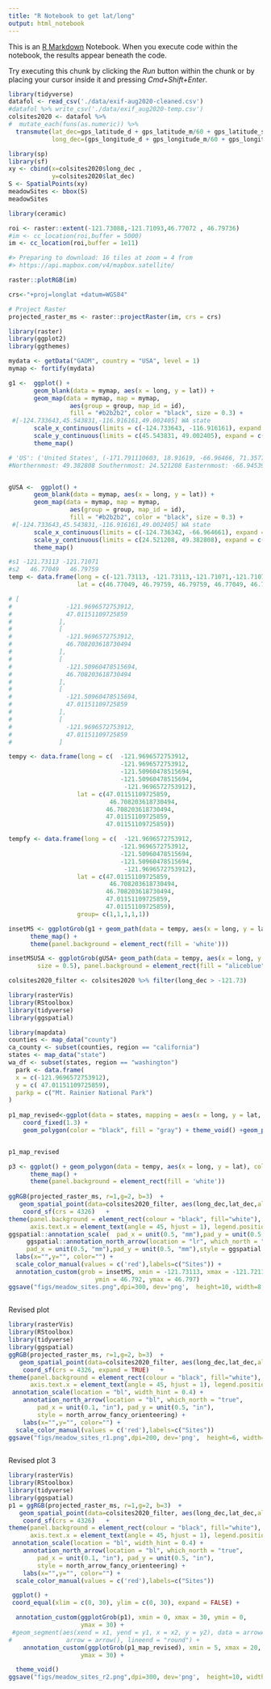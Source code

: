 ```yaml
---
title: "R Notebook to get lat/long"
output: html_notebook
---
```


This is an [R Markdown](http://rmarkdown.rstudio.com) Notebook. When you execute code within the notebook, the results appear beneath the code. 

Try executing this chunk by clicking the *Run* button within the chunk or by placing your cursor inside it and pressing *Cmd+Shift+Enter*. 

```r
library(tidyverse)
datafol <- read_csv('./data/exif-aug2020-cleaned.csv')
#datafol %>% write_csv('./data/exif_aug2020-temp.csv')
colsites2020 <- datafol %>% 
#  mutate_each(funs(as.numeric)) %>%
  transmute(lat_dec=gps_latitude_d + gps_latitude_m/60 + gps_latitude_s/60^2,
            long_dec=(gps_longitude_d + gps_longitude_m/60 + gps_longitude_s/60^2) * -1) %>% as.data.frame()
```

```r
library(sp)
library(sf)
xy <- cbind(x=colsites2020$long_dec , 
            y=colsites2020$lat_dec)
S <- SpatialPoints(xy)
meadowSites <- bbox(S)
meadowSites
```

```r
library(ceramic)

roi <- raster::extent(-121.73088,-121.71093,46.77072 , 46.79736)
#im <- cc_location(roi,buffer = 5000)
im <- cc_location(roi,buffer = 1e11)

#> Preparing to download: 16 tiles at zoom = 4 from 
#> https://api.mapbox.com/v4/mapbox.satellite/

raster::plotRGB(im)

crs<-"+proj=longlat +datum=WGS84"

# Project Raster
projected_raster_ms <- raster::projectRaster(im, crs = crs)

```

```r
library(raster)
library(ggplot2)
library(ggthemes)

mydata <- getData("GADM", country = "USA", level = 1)
mymap <- fortify(mydata)

g1 <-  ggplot() +
       geom_blank(data = mymap, aes(x = long, y = lat)) +
       geom_map(data = mymap, map = mymap,
                 aes(group = group, map_id = id),
                 fill = "#b2b2b2", color = "black", size = 0.3) +
 #[-124.733643,45.543831,-116.916161,49.002405] WA state
       scale_x_continuous(limits = c(-124.733643, -116.916161), expand = c(0, 0)) +
       scale_y_continuous(limits = c(45.543831, 49.002405), expand = c(0, 0)) +
       theme_map()

# 'US': ('United States', (-171.791110603, 18.91619, -66.96466, 71.3577635769)),
#Northernmost: 49.382808 Southernmost: 24.521208 Easternmost: -66.945392 Westernmost: -124.736342


gUSA <-  ggplot() +
       geom_blank(data = mymap, aes(x = long, y = lat)) +
       geom_map(data = mymap, map = mymap,
                 aes(group = group, map_id = id),
                 fill = "#b2b2b2", color = "black", size = 0.3) +
 #[-124.733643,45.543831,-116.916161,49.002405] WA state
       scale_x_continuous(limits = c(-124.736342, -66.964661), expand = c(0, 0)) +
       scale_y_continuous(limits = c(24.521208, 49.382808), expand = c(0, 0)) +
       theme_map()

#s1 -121.73113 -121.71071
#s2   46.77049   46.79759
temp <- data.frame(long = c(-121.73113, -121.73113,-121.71071,-121.71071, -121.73113),
                   lat = c(46.77049, 46.79759, 46.79759, 46.77049, 46.77049))

# [
#               -121.9696572753912,
#               47.01151109725859
#             ],
#             [
#               -121.9696572753912,
#               46.708203618730494
#             ],
#             [
#               -121.50960478515694,
#               46.708203618730494
#             ],
#             [
#               -121.50960478515694,
#               47.01151109725859
#             ],
#             [
#               -121.9696572753912,
#               47.01151109725859
#             ]

tempy <- data.frame(long = c(  -121.9696572753912, 
                               -121.9696572753912,
                               -121.50960478515694,
                               -121.50960478515694,
                                -121.9696572753912),
                   lat = c(47.01151109725859,
                            46.708203618730494, 
                           46.708203618730494,
                           47.01151109725859,
                           47.01151109725859))

tempfy <- data.frame(long = c(  -121.9696572753912, 
                               -121.9696572753912,
                               -121.50960478515694,
                               -121.50960478515694,
                                -121.9696572753912),
                   lat = c(47.01151109725859,
                            46.708203618730494, 
                           46.708203618730494,
                           47.01151109725859,
                           47.01151109725859),
                   group= c(1,1,1,1,1))

insetMS <- ggplotGrob(g1 + geom_path(data = tempy, aes(x = long, y = lat), color="blue", size = 2) +  coord_map("polyconic") +
      theme_map() +
      theme(panel.background = element_rect(fill = 'white')))

insetMSUSA <- ggplotGrob(gUSA+ geom_path(data = tempy, aes(x = long, y = lat), color="blue", size = 2) + theme(panel.grid.major = element_line(color = gray(0.5), linetype = "dashed", 
        size = 0.5), panel.background = element_rect(fill = "aliceblue")))

```


```r

colsites2020_filter <- colsites2020 %>% filter(long_dec > -121.73)
```

```r
library(rasterVis)
library(RStoolbox)
library(tidyverse)
library(ggspatial)

library(mapdata)
counties <- map_data("county")
ca_county <- subset(counties, region == "california")
states <- map_data("state")
wa_df <- subset(states, region == "washington")
  park <- data.frame(
  x = c(-121.9696572753912), 
  y = c( 47.01151109725859), 
  parkp = c("Mt. Rainier National Park")
)
  
p1_map_revised<-ggplot(data = states, mapping = aes(x = long, y = lat, group = group)) + 
    coord_fixed(1.3) + 
    geom_polygon(color = "black", fill = "gray") + theme_void() +geom_polygon(data = wa_df, fill = NA, color = "green")  + geom_polygon(data = tempfy, aes(x = long, y = lat), color="blue", size = 2) 


p1_map_revised 

p3 <- ggplot() + geom_polygon(data = tempy, aes(x = long, y = lat), color="blue", size = 2) + coord_map("polyconic") +
      theme_map() +
      theme(panel.background = element_rect(fill = 'white'))
  
ggRGB(projected_raster_ms, r=1,g=2, b=3)  +  
   geom_spatial_point(data=colsites2020_filter, aes(long_dec,lat_dec,alpha=0.5,color='red')) +
    coord_sf(crs = 4326)   +
theme(panel.background = element_rect(colour = "black", fill="white"),
      axis.text.x = element_text(angle = 45, hjust = 1), legend.position = "none") +
ggspatial::annotation_scale(  pad_x = unit(0.5, "mm"),pad_y = unit(0.5, "mm"),location = "bl", width_hint = 0.5)+
     ggspatial::annotation_north_arrow(location = "lr", which_north = "true", 
     pad_x = unit(0.5, "mm"),pad_y = unit(0.5, "mm"),style = ggspatial::north_arrow_fancy_orienteering) +
  labs(x="",y="", color="") +
  scale_color_manual(values = c('red'),labels=c("Sites")) +
  annotation_custom(grob = insetMS, xmin = -121.73113, xmax = -121.7211,
                        ymin = 46.792, ymax = 46.797)
ggsave("figs/meadow_sites.png",dpi=300, dev='png',  height=10, width=8,units="in")
        
```


Revised plot

```r
library(rasterVis)
library(RStoolbox)
library(tidyverse)
library(ggspatial)
ggRGB(projected_raster_ms, r=1,g=2, b=3)  +  
   geom_spatial_point(data=colsites2020_filter, aes(long_dec,lat_dec,alpha=0.5,color='red')) +
    coord_sf(crs = 4326, expand = TRUE)   +
theme(panel.background = element_rect(colour = "black", fill="white"),
      axis.text.x = element_text(angle = 45, hjust = 1), legend.position = "none") +
 annotation_scale(location = "bl", width_hint = 0.4) +
    annotation_north_arrow(location = "bl", which_north = "true", 
        pad_x = unit(0.1, "in"), pad_y = unit(0.5, "in"),
        style = north_arrow_fancy_orienteering) +
    labs(x="",y="", color="") +
  scale_color_manual(values = c('red'),labels=c("Sites")) 
ggsave("figs/meadow_sites_r1.png",dpi=200, dev='png',  height=6, width=6,units="in")
        
```


Revised plot 3

```r
library(rasterVis)
library(RStoolbox)
library(tidyverse)
library(ggspatial)
p1 = ggRGB(projected_raster_ms, r=1,g=2, b=3)  +  
   geom_spatial_point(data=colsites2020_filter, aes(long_dec,lat_dec,alpha=0.5,color='red')) +
    coord_sf(crs = 4326)   +
theme(panel.background = element_rect(colour = "black", fill="white"),
      axis.text.x = element_text(angle = 45, hjust = 1), legend.position = "none") +
 annotation_scale(location = "bl", width_hint = 0.4) +
    annotation_north_arrow(location = "bl", which_north = "true", 
        pad_x = unit(0.1, "in"), pad_y = unit(0.5, "in"),
        style = north_arrow_fancy_orienteering) +
    labs(x="",y="", color="") +
  scale_color_manual(values = c('red'),labels=c("Sites")) 

 ggplot() +
 coord_equal(xlim = c(0, 30), ylim = c(0, 30), expand = FALSE) +

  annotation_custom(ggplotGrob(p1), xmin = 0, xmax = 30, ymin = 0, 
                    ymax = 30) +
 #geom_segment(aes(xend = x1, yend = y1, x = x2, y = y2), data = arrowA, 
#               arrow = arrow(), lineend = "round") +
    annotation_custom(ggplotGrob(p1_map_revised), xmin = 5, xmax = 20, ymin = 23, 
                    ymax = 30) +

  theme_void()
ggsave("figs/meadow_sites_r2.png",dpi=300, dev='png',  height=10, width=8,units="in")
        
```
